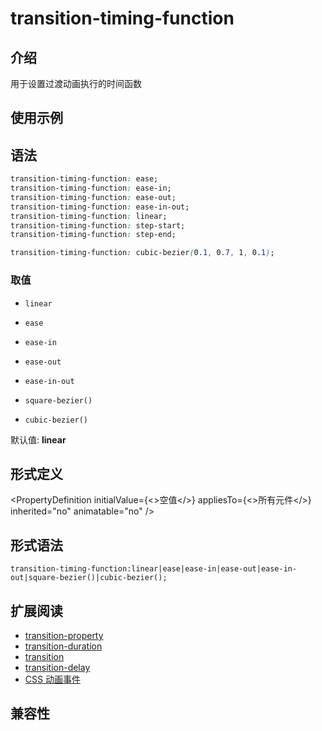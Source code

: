 
# transition-timing-function

## 介绍

用于设置过渡动画执行的时间函数

## 使用示例

<Go
  example="css-api"
  img="https://lf-lynx.tiktok-cdns.com/obj/lynx-artifacts-oss-sg/lynx-website/assets/doc/css/transition-timing-function.gif"
  defaultEntryFile="dist/transition-timing-function.lynx.bundle"
  entry="src/transition-timing-function"
  defaultFile="src/transition-timing-function/App.tsx"
  entry="src/transition-timing-function"
/>

## 语法

```css
transition-timing-function: ease;
transition-timing-function: ease-in;
transition-timing-function: ease-out;
transition-timing-function: ease-in-out;
transition-timing-function: linear;
transition-timing-function: step-start;
transition-timing-function: step-end;

transition-timing-function: cubic-bezier(0.1, 0.7, 1, 0.1);
```

### 取值

- `linear`

- `ease`

- `ease-in`

- `ease-out`

- `ease-in-out`

- `square-bezier()`

- `cubic-bezier()`

默认值: **linear**

## 形式定义


<PropertyDefinition
  initialValue={<>空值</>}
  appliesTo={<>所有元件</>}
  inherited="no"
  animatable="no"
/>

## 形式语法

```
transition-timing-function:linear|ease|ease-in|ease-out|ease-in-out|square-bezier()|cubic-bezier();
```

## 扩展阅读

- [transition-property](./transition-property.mdx)
- [transition-duration](./transition-duration.mdx)
- [transition](./transition.mdx)
- [transition-delay](./transition-delay.mdx)
- [CSS 动画事件](../../lynx-api/event/animation-event.mdx)

## 兼容性


<LegacyCompatTable metadata="css/properties/transition-timing-function" />
